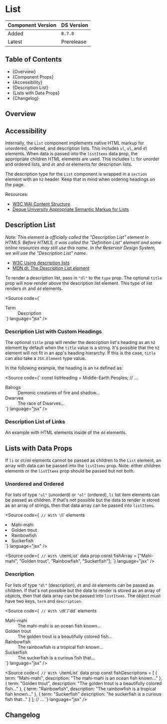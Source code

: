 

<Meta of={ListStories} />

# List

| Component Version | DS Version |
| ----------------- | ---------- |
| Added             | `0.7.0`    |
| Latest            | Prerelease |

## Table of Contents

- {<Link href="#overview" target="_self">Overview</Link>}
- {<Link href="#component-props" target="_self">Component Props</Link>}
- {<Link href="#accessibility" target="_self">Accessibility</Link>}
- {<Link href="#description-list" target="_self">Description List</Link>}
- {<Link href="#lists-with-data-props" target="_self">Lists with Data Props</Link>}
- {<Link href="#changelog" target="_self">Changelog</Link>}

## Overview

<Description of={ListStories} />

<Canvas of={ListStories.WithControls} />

<ArgTypes of={ListStories.WithControls} />

## Accessibility

Internally, the `List` component implements native HTML markup for unordered,
ordered, and description lists. This includes `ul`, `ol`, and `dl` elements.
When data is passed into the `listItems` data prop, the appropriate children
HTML elements are used. This includes `li` for unorder and ordered lists, and
`dt` and `dd` elements for description lists.

The description type for the `List` component is wrapped in a `section` element
with an `h2` header. Keep that in mind when ordering headings on the page.

Resources:

- [W3C WAI Content Structure](https://www.w3.org/WAI/tutorials/page-structure/content/)
- [Deque University Appropriate Semantic Markup for Lists](https://dequeuniversity.com/tips/list-markup)

## Description List

_Note: This element is officially called the "Description List" element in HTML5.
Before HTML5, it was called the "Definition List" element and some online resources
may still use this name. In the Reservoir Design System, we will use the
"Description List" name._

- [W3C Using description lists](https://www.w3.org/WAI/WCAG21/Techniques/html/H40.html)
- [MDN dl: The Description List element](https://developer.mozilla.org/en-US/docs/Web/HTML/Element/dl)

To render a description list, pass in `"dl"` to the `type` prop. The optional
`title` prop will now render above the description list element. This type of
list renders `dt` and `dd` elements.

<Source
  code={`
<List type="dl">
  <dt>Term</dt>
  <dd>Description</dd>
</List>
`}
  language="jsx"
/>

<Canvas of={ListStories.DescriptionList} />

### Description List with Custom Headings

The optional `title` prop will render the description list's heading as an `h2`
element by default when the `title` value is a string. It's possible that the
`h2` element will not fit in an app's heading hierarchy. If this is the case,
`title` can also take a `JSX.Element` type value.

In the following example, the heading is an `h4` defined as:

<Source
  code={`
const listHeading = <Heading level="h4">Middle-Earth Peoples</Heading>;
// ...

<List type="dl" title={listHeading}>
  <dt>Balrogs</dt>
  <dd>Demonic creatures of fire and shadow...</dd>
  <dt>Dwarves</dt>
  <dd>The race of Dwarves...</dd>
</List>
`} language="jsx" />

<Canvas of={ListStories.DescriptionListWithCustomHeading} />

### Description List of Links

An example with HTML elements inside of the `dd` elements.

<Canvas of={ListStories.DescriptionListWithLinks} />

## Lists with Data Props

If `li` or `dt`/`dd` elements cannot be passed as children to the `List` element,
an array with data can be passed into the `listItems` prop. Note: either
children elements or the `listItems` prop should be passed but not both.

### Unordered and Ordered

For lists of type `"ul"` (unorderd) or `"ol"` (ordered), `li` list item elements
can be passed as children. If that's not possible but the data to render is
stored as an array of strings, then that data array can be passed into `listItems`.

<Source
  code={`
// With \`li\` elements
<List type={ul}>
  <li>Mahi-mahi</li>
  <li>Golden trout</li>
  <li>Rainbowfish</li>
  <li>Suckerfish</li>
</List>
`}
  language="jsx"
/>

<Source
  code={`
// With \`itemList\` data prop
const fishArray = ["Mahi-mahi", "Golden trout", "Rainbowfish", "Suckerfish"];
<List type={ul} listItems={fishArray} />
`}
  language="jsx"
/>

### Description

For lists of type `"dl"` (description), `dt` and `dd` elements can be
passed as children. If that's not possible but the data to render is stored as
an array of objects, then that data array can be passed into `listItems`. The
object must have two keys, `term` and `description`.

<Source
  code={`
// With \`dt\`/\`dd\` elements
<List type="dl" title="Animal Crossing Fish">
  <dt>Mahi-mahi</dt>
  <dd>The mahi-mahi is an ocean fish known...</dd>
  <dt>Golden trout</dt>
  <dd>The golden trout is a beautifully colored fish...</dd>
  <dt>Rainbowfish</dt>
  <dd>The rainbowfish is a tropical fish known...</dd>
  <dt>Suckerfish</dt>
  <dd>The suckerfish is a curious fish that...</dd>
</List>
`}
  language="jsx"
/>

<Source
  code={`
// With \`itemList\` data prop
const fishDescriptions = [
  {
    term: "Mahi-mahi",
    description: "The mahi-mahi is an ocean fish known..."
  },
  {
    term: "Golden trout",
    description: "The golden trout is a beautifully colored fish..."
  },
  {
    term: "Rainbowfish",
    description: "The rainbowfish is a tropical fish known..."
  },
  {
    term: "Suckerfish"
    description: "he suckerfish is a curious fish that..."
  }
];
// ...
<List listItems={fishDescriptions} title="Animal Crossing Fish" type="dl" />
`}
  language="jsx"
/>

<Canvas of={ListStories.ListWithDataProps} />

## Changelog

<ComponentChangelogTable changelogData={changelogData} />
